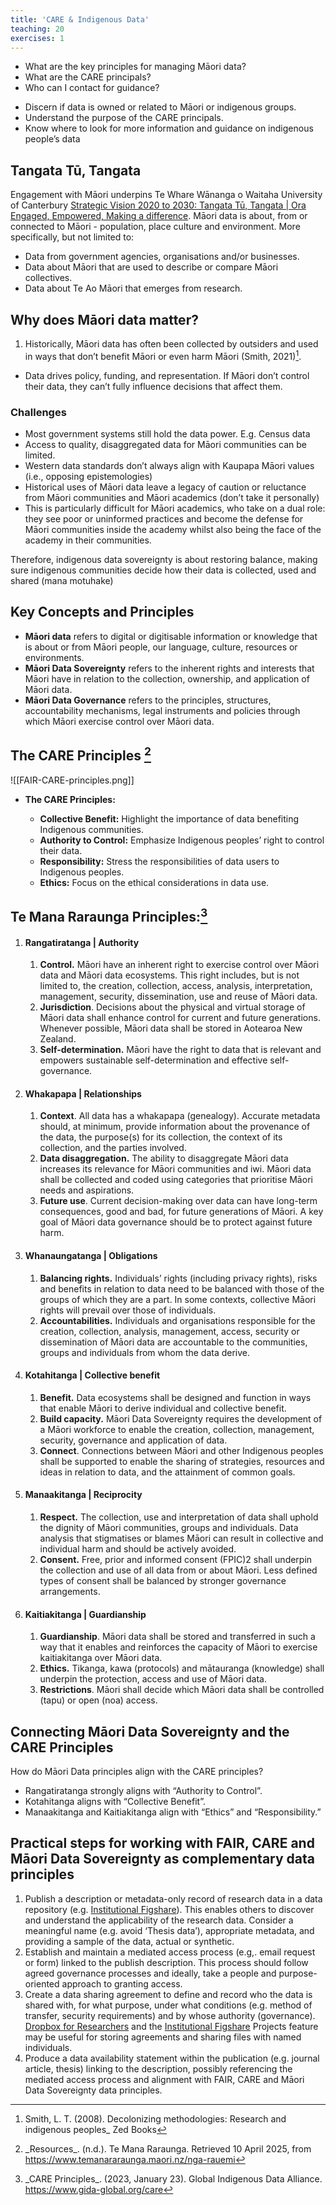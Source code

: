 ```yaml
---
title: 'CARE & Indigenous Data'
teaching: 20
exercises: 1
---
```


:::::::::::::::::::::::::::::::::::::: questions 

- What are the key principles for managing Māori data?
- What are the CARE principals?
- Who can I contact for guidance? 

::::::::::::::::::::::::::::::::::::::::::::::::

::::::::::::::::::::::::::::::::::::: objectives

- Discern if data is owned or related to Māori or indigenous groups.
- Understand the purpose of the CARE principals.
- Know where to look for more information and guidance on indigenous people's data

::::::::::::::::::::::::::::::::::::::::::::::::

## Tangata Tū, Tangata

Engagement with Māori underpins Te Whare Wānanga o Waitaha University of Canterbury [Strategic Vision 2020 to 2030: Tangata Tū, Tangata | Ora Engaged, Empowered, Making a difference](https://www.canterbury.ac.nz/about-uc/corporate-information/strategy-and-plans/uc-strategic-vision-2020-2030).
Māori data is about, from or connected to Māori  - population, place culture and environment.  More specifically, but not limited to:

- Data from government agencies, organisations and/or businesses.
- Data about Māori that are used to describe or compare Māori collectives.
- Data about Te Ao Māori that emerges from research.

## Why does Māori data matter?

1. Historically, Māori data has often been collected by outsiders and used in ways that don’t benefit Māori or even harm Māori (Smith, 2021)[^1].
- Data drives policy, funding, and representation. If Māori don’t control their data, they can’t fully influence decisions that affect them.

### Challenges

- Most government systems still hold the data power. E.g. Census data
- Access to quality, disaggregated data for Māori communities can be limited.
- Western data standards don’t always align with Kaupapa Māori values (i.e., opposing epistemologies)
- Historical uses of Māori data leave a legacy of caution or reluctance from Māori communities and Māori academics (don’t take it personally)
- This is particularly difficult for Māori academics, who take on a dual role: they see poor or uninformed practices and become the defense for Māori communities inside the academy whilst also being the face of the academy in their communities.

Therefore, indigenous data sovereignty is about restoring balance, making sure indigenous communities decide how their data is collected, used and shared (mana motuhake)

## Key Concepts and Principles 

- **Māori data** refers to digital or digitisable information or knowledge that is about or from Māori people, our language, culture, resources or environments.
- **Māori Data Sovereignty** refers to the inherent rights and interests that Māori have in relation to the collection, ownership, and application of Māori data. 
- **Māori Data Governance** refers to the principles, structures, accountability mechanisms, legal instruments and policies through which Māori exercise control over Māori data. 

## The CARE Principles [^2]

![[FAIR-CARE-principles.png]]

- **The CARE Principles:**
    
    - **Collective Benefit:** Highlight the importance of data benefiting Indigenous communities.
    - **Authority to Control:** Emphasize Indigenous peoples' right to control their data.
    - **Responsibility:** Stress the responsibilities of data users to Indigenous peoples.
    - **Ethics:** Focus on the ethical considerations in data use.  
    
## Te Mana Raraunga Principles:[^3]
    
1. #### Rangatiratanga | Authority 
	1. **Control.** Māori have an inherent right to exercise control over Māori data and Māori data ecosystems. This right includes, but is not limited to, the creation, collection, access, analysis, interpretation, management, security, dissemination, use and reuse of Māori data. 
	2. **Jurisdiction**. Decisions about the physical and virtual storage of Māori data shall enhance control for current and future generations. Whenever possible, Māori data shall be stored in Aotearoa New Zealand. 
	3. **Self-determination.** Māori have the right to data that is relevant and empowers sustainable self-determination and effective self-governance. 
2. #### Whakapapa | Relationships 
	1. **Context**. All data has a whakapapa (genealogy). Accurate metadata should, at minimum, provide information about the provenance of the data, the purpose(s) for its collection, the context of its collection, and the parties involved. 
	2. **Data disaggregation.** The ability to disaggregate Māori data increases its relevance for Māori communities and iwi. Māori data shall be collected and coded using categories that prioritise Māori needs and aspirations. 
	3. **Future use**. Current decision-making over data can have long-term consequences, good and bad, for future generations of Māori. A key goal of Māori data governance should be to protect against future harm. 
3. #### Whanaungatanga | Obligations 
	1. **Balancing rights.** Individuals’ rights (including privacy rights), risks and benefits in relation to data need to be balanced with those of the groups of which they are a part. In some contexts, collective Māori rights will prevail over those of individuals. 
	2. **Accountabilities.** Individuals and organisations responsible for the creation, collection, analysis, management, access, security or dissemination of Māori data are accountable to the communities, groups and individuals from whom the data derive. 
4. #### Kotahitanga | Collective benefit 
	1. **Benefit.** Data ecosystems shall be designed and function in ways that enable Māori to derive individual and collective benefit. 
	2. **Build capacity.** Māori Data Sovereignty requires the development of a Māori workforce to enable the creation, collection, management, security, governance and application of data. 
	3. **Connect**. Connections between Māori and other Indigenous peoples shall be supported to enable the sharing of strategies, resources and ideas in relation to data, and the attainment of common goals. 
5. #### Manaakitanga | Reciprocity 
	1. **Respect.** The collection, use and interpretation of data shall uphold the dignity of Māori communities, groups and individuals. Data analysis that stigmatises or blames Māori can result in collective and individual harm and should be actively avoided.
	2. **Consent.** Free, prior and informed consent (FPIC)2 shall underpin the collection and use of all data from or about Māori. Less defined types of consent shall be balanced by stronger governance arrangements. 
6. #### Kaitiakitanga | Guardianship 
	1. **Guardianship**.  Māori data shall be stored and transferred in such a way that it enables and reinforces the capacity of Māori to exercise kaitiakitanga over Māori data. 
	2. **Ethics.** Tikanga, kawa (protocols) and mātauranga (knowledge) shall underpin the protection, access and use of Māori data. 
	3. **Restrictions**. Māori shall decide which Māori data shall be controlled (tapu) or open (noa) access. 

## Connecting Māori Data Sovereignty and the CARE Principles

::::::::::::::::::::::::::::::::::::: challenge 

How do Māori Data principles align with the CARE principles?
    
::::::::::::::::::::::::::::::::::::::::::::::::

::::::::::::::::::::::::::::::::::::: solution 

- Rangatiratanga strongly aligns with “Authority to Control”.
- Kotahitanga aligns with “Collective Benefit”.
- Manaakitanga and Kaitiakitanga align with “Ethics” and “Responsibility.”
::::::::::::::::::::::::::::::::::::::::::::::::

## Practical steps for working with FAIR, CARE and Māori Data Sovereignty as complementary data principles

1. Publish a description or metadata-only record of research data in a data repository (e.g. [Institutional Figshare](https://figshare.canterbury.ac.nz)). This enables others to discover and understand the applicability of the research data. Consider a meaningful name (e.g. avoid 'Thesis data'), appropriate metadata, and providing a sample of the data, actual or synthetic.
2. Establish and maintain a mediated access process (e.g,. email request or form) linked to the publish description. This process should follow agreed governance processes and ideally, take a people and purpose-oriented approach to granting access.
3. Create a data sharing agreement to define and record who the data is shared with, for what purpose, under what conditions (e.g. method of transfer, security requirements) and by whose authority (governance). [Dropbox for Researchers](https://research-hub.auckland.ac.nz/service/dropbox-for-researchers) and the [Institutional Figshare](https://figshare.canterbury.ac.nz) Projects feature may be useful for storing agreements and sharing files with named individuals.
4. Produce a data availability statement within the publication (e.g. journal article, thesis) linking to the description, possibly referencing the mediated access process and alignment with FAIR, CARE and Māori Data Sovereignty data principles.

[^1]: Smith, L. T. (2008). Decolonizing methodologies: Research and indigenous peoples_ Zed Books 

[^2]: \_Resources_. (n.d.). Te Mana Raraunga. Retrieved 10 April 2025, from [https://www.temanararaunga.maori.nz/nga-rauemi](https://www.temanararaunga.maori.nz/nga-rauemi)

[^3]: \_CARE Principles_. (2023, January 23). Global Indigenous Data Alliance. [https://www.gida-global.org/care](https://www.gida-global.org/care)
